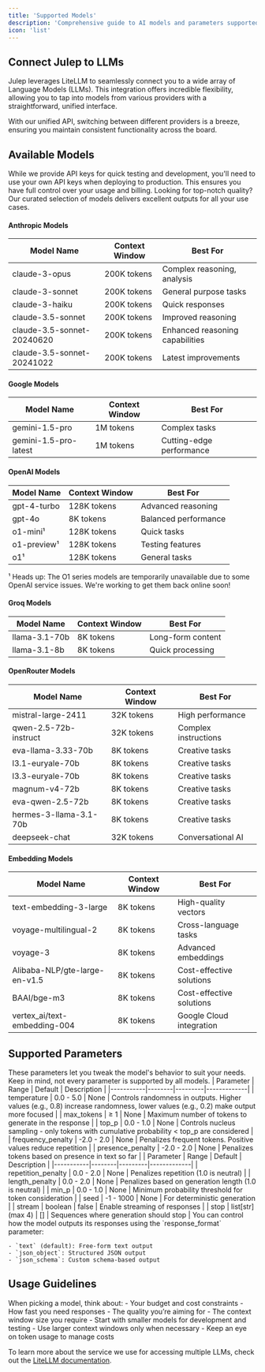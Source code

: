 ```yaml
---
title: 'Supported Models'
description: 'Comprehensive guide to AI models and parameters supported by Julep'
icon: 'list'
---
```


## Connect Julep to LLMs

Julep leverages LiteLLM to seamlessly connect you to a wide array of Language Models (LLMs). This integration offers incredible flexibility, allowing you to tap into models from various providers with a straightforward, unified interface.

<Info>
With our unified API, switching between different providers is a breeze, ensuring you maintain consistent functionality across the board.
</Info>

## Available Models

<Info>
While we provide API keys for quick testing and development, you'll need to use your own API keys when deploying to production. This ensures you have full control over your usage and billing.
</Info>

<Tip>
Looking for top-notch quality? Our curated selection of models delivers excellent outputs for all your use cases.
</Tip>

#### Anthropic Models
| Model Name | Context Window | Best For |
|------------|---------------|-----------|
| claude-3-opus | 200K tokens | Complex reasoning, analysis |
| claude-3-sonnet | 200K tokens | General purpose tasks |
| claude-3-haiku | 200K tokens | Quick responses |
| claude-3.5-sonnet | 200K tokens | Improved reasoning |
| claude-3.5-sonnet-20240620 | 200K tokens | Enhanced reasoning capabilities |
| claude-3.5-sonnet-20241022 | 200K tokens | Latest improvements |

#### Google Models
| Model Name | Context Window | Best For |
|------------|---------------|-----------|
| gemini-1.5-pro | 1M tokens | Complex tasks |
| gemini-1.5-pro-latest | 1M tokens | Cutting-edge performance |

#### OpenAI Models
| Model Name | Context Window | Best For |
|------------|---------------|-----------|
| gpt-4-turbo | 128K tokens | Advanced reasoning |
| gpt-4o | 8K tokens | Balanced performance |
| o1-mini¹ | 128K tokens | Quick tasks |
| o1-preview¹ | 128K tokens | Testing features |
| o1¹ | 128K tokens | General tasks |

<Warning>
¹ Heads up: The O1 series models are temporarily unavailable due to some OpenAI service issues. We're working to get them back online soon!
</Warning>

#### Groq Models
| Model Name | Context Window | Best For |
|------------|---------------|-----------|
| llama-3.1-70b | 8K tokens | Long-form content |
| llama-3.1-8b | 8K tokens | Quick processing |

#### OpenRouter Models
| Model Name | Context Window | Best For |
|------------|---------------|-----------|
| mistral-large-2411 | 32K tokens | High performance |
| qwen-2.5-72b-instruct | 32K tokens | Complex instructions |
| eva-llama-3.33-70b | 8K tokens | Creative tasks |
| l3.1-euryale-70b | 8K tokens | Creative tasks |
| l3.3-euryale-70b | 8K tokens | Creative tasks |
| magnum-v4-72b | 8K tokens | Creative tasks |
| eva-qwen-2.5-72b | 8K tokens | Creative tasks |
| hermes-3-llama-3.1-70b | 8K tokens | Creative tasks |
| deepseek-chat | 32K tokens | Conversational AI |

#### Embedding Models
| Model Name | Context Window | Best For |
|------------|---------------|-----------|
| text-embedding-3-large | 8K tokens | High-quality vectors |
| voyage-multilingual-2 | 8K tokens | Cross-language tasks |
| voyage-3 | 8K tokens | Advanced embeddings |
| Alibaba-NLP/gte-large-en-v1.5 | 8K tokens | Cost-effective solutions |
| BAAI/bge-m3 | 8K tokens | Cost-effective solutions |
| vertex_ai/text-embedding-004 | 8K tokens | Google Cloud integration |

## Supported Parameters

<Info>
These parameters let you tweak the model's behavior to suit your needs. Keep in mind, not every parameter is supported by all models.
</Info>

<AccordionGroup>
  <Accordion title="Generation Parameters" icon="sliders">
    | Parameter | Range | Default | Description |
    |-----------|--------|---------|-------------|
    | temperature | 0.0 - 5.0 | None | Controls randomness in outputs. Higher values (e.g., 0.8) increase randomness, lower values (e.g., 0.2) make output more focused |
    | max_tokens | ≥ 1 | None | Maximum number of tokens to generate in the response |
    | top_p | 0.0 - 1.0 | None | Controls nucleus sampling - only tokens with cumulative probability < top_p are considered |
    | frequency_penalty | -2.0 - 2.0 | None | Penalizes frequent tokens. Positive values reduce repetition |
    | presence_penalty | -2.0 - 2.0 | None | Penalizes tokens based on presence in text so far |
  </Accordion>

  <Accordion title="Advanced Parameters" icon="gear">
    | Parameter | Range | Default | Description |
    |-----------|--------|---------|-------------|
    | repetition_penalty | 0.0 - 2.0 | None | Penalizes repetition (1.0 is neutral) |
    | length_penalty | 0.0 - 2.0 | None | Penalizes based on generation length (1.0 is neutral) |
    | min_p | 0.0 - 1.0 | None | Minimum probability threshold for token consideration |
    | seed | -1 - 1000 | None | For deterministic generation |
    | stream | boolean | false | Enable streaming of responses |
    | stop | list[str] (max 4) | [] | Sequences where generation should stop |
  </Accordion>

  <Accordion title="Response Formatting" icon="code">
    You can control how the model outputs its responses using the `response_format` parameter:
    
    - `text` (default): Free-form text output
    - `json_object`: Structured JSON output
    - `json_schema`: Custom schema-based output
  </Accordion>
</AccordionGroup>

## Usage Guidelines

<AccordionGroup>
  <Accordion title="Model Selection Guidelines" icon="magnifying-glass">
    <Note>
    When picking a model, think about:
    - Your budget and cost constraints
    - How fast you need responses
    - The quality you’re aiming for
    - The context window size you require
    </Note>
  </Accordion>

  <Accordion title="Best Practices" icon="lightbulb">
    - Start with smaller models for development and testing
    - Use larger context windows only when necessary
    - Keep an eye on token usage to manage costs
  </Accordion>
</AccordionGroup>

To learn more about the service we use for accessing multiple LLMs, check out the [LiteLLM documentation](https://docs.litellm.ai/docs/providers).
